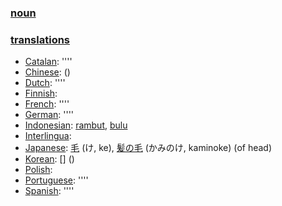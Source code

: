 === [[noun]] ===

=== [[translation]]s ===

*[[Catalan]]: [[]] ''''
*[[Chinese]]: [[]] ()
*[[Dutch]]: [[]] ''''
*[[Finnish]]: [[]]
*[[French]]: [[]] ''''
*[[German]]: [[]] ''''
*[[Indonesian]]: [[rambut]], [[bulu]]
*[[Interlingua]]: [[]]
*[[Japanese]]: [[毛]] (け, ke), [[髪の毛]] (かみのけ, kaminoke) (of head)
*[[Korean]]: [[]] [] ()
*[[Polish]]: [[]]
*[[Portuguese]]: [[]] ''''
*[[Spanish]]: [[]] ''''